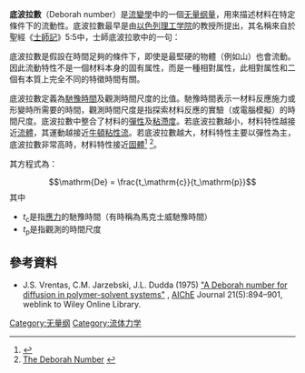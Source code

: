 '''底波拉數'''（Deborah number）是[[流变学|流變學]]中的一個[[无量纲量|无量纲量]]，用來描述材料在特定條件下的流動性。底波拉數最早是由[[以色列理工学院|以色列理工学院]]的教授{{link-en|馬庫斯·萊納|Markus Reiner}}所提出，其名稱來自於聖經《[[士師記|士師記]]》5:5中，士師底波拉歌中的一句：
{{cquote|山見耶和華的面就震動。}}

底波拉數是假設在時間足夠的條件下，即使是最堅硬的物體（例如山）也會流動。因此流動特性不是一個材料本身的固有属性，而是一種相對属性，此相對属性和二個有本質上完全不同的特徵時間有關。

底波拉數定義為[[驰豫时间|馳豫時間]]及觀測時間尺度的比值。馳豫時間表示一材料反應施力或形變時所需要的時間，觀測時間尺度是指探索材料反應的實驗（或電腦模擬）的時間尺度。底波拉數中整合了材料的[[弹性_(物理学)|彈性]]及[[粘滞度|粘滯度]]。若底波拉數越小，材料特性越接近[[流體|流體]]，其運動越接近[[牛顿流体|牛頓粘性流]]。若底波拉數越大，材料特性主要以彈性為主，底波拉數非常高時，材料特性接近[[固體|固體]]<ref>{{citation|first=M. |last=Reiner |year=1964|journal=Physics Today|volume =17|issue= 1| page= 62 |title=The Deborah Number|doi=10.1063/1.3051374}}</ref> <ref>[http://rrc.engr.wisc.edu/deborah.html The Deborah Number] {{webarchive|url=https://web.archive.org/web/20110413144406/http://rrc.engr.wisc.edu/deborah.html |date=2011-04-13 }} </ref>。

其方程式為：
:<math> \mathrm{De} = \frac{t_\mathrm{c}}{t_\mathrm{p}}</math>
其中
*''t''<sub>c</sub>是指[[應力|應力]]的馳豫時間（有時稱為馬克士威馳豫時間）
*''t''<sub>p</sub>是指觀測的時間尺度

==參考資料== 
{{reflist}}
* J.S. Vrentas, C.M. Jarzebski, J.L. Dudda (1975) [http://onlinelibrary.wiley.com/doi/10.1002/aic.690210510/abstract "A Deborah number for diffusion in polymer-solvent systems"] {{Wayback|url=http://onlinelibrary.wiley.com/doi/10.1002/aic.690210510/abstract |date=20121103103241 }}, [[AIChE|AIChE]] Journal 21(5):894–901, weblink to Wiley Online Library.

{{NonDimFluMech}}

[[Category:无量纲|Category:无量纲]]
[[Category:流体力学|Category:流体力学]]